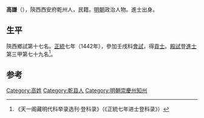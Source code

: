 {{Otheruses|other=名为高謙的其他人物|高謙}}

'''高謙'''（{{bd|1411年||？}}），陝西西安府乾州人，民籍。[[明朝|明朝]]政治人物。進士出身。

== 生平 ==
陝西鄉試第十七名。[[正统_(年号)|正統]]七年（1442年），參加壬戌科[[會試|會試]]，得[[貢士|貢士]]。[[殿試|殿試]]登[[進士|進士]]第三甲第七十九名<ref>《天一阁藏明代科举录选刊·登科录》（《正統七年进士登科录》）</ref>。

==参考==
{{reflist}}

{{正統七年壬戌科殿試金榜}}

{{Authority control}}

{{DEFAULTSORT:}}
[[Category:高姓|Category:高姓]]
[[Category:乾县人|Category:乾县人]]
[[Category:明朝崇慶州知州|Category:明朝崇慶州知州]]


{{明朝人物小作品}}